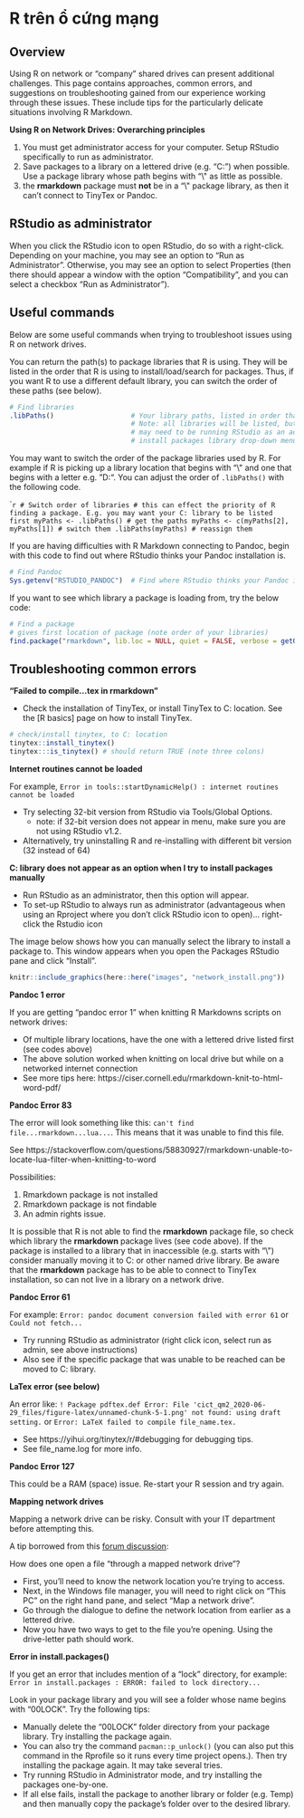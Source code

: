 
# R trên ổ cứng mạng {#network_drives}  

 


<!-- ======================================================= -->
## Overview {  }

Using R on network or "company" shared drives can present additional challenges. This page contains approaches, common errors, and suggestions on troubleshooting gained from our experience working through these issues. These include tips for the particularly delicate situations involving R Markdown.  


**Using R on Network Drives: Overarching principles**  

1) You must get administrator access for your computer. Setup RStudio specifically to run as administrator.  
2) Save packages to a library on a lettered drive (e.g. "C:") when possible. Use a package library whose path begins with "\\\" as little as possible.  
3) the **rmarkdown** package must **not** be in a "\\\" package library, as then it can't connect to TinyTex or Pandoc.  




## RStudio as administrator  

When you click the RStudio icon to open RStudio, do so with a right-click. Depending on your machine, you may see an option to "Run as Administrator". Otherwise, you may see an option to select Properties (then there should appear a window with the option "Compatibility", and you can select a checkbox "Run as Administrator").  




## Useful commands 

Below are some useful commands when trying to troubleshoot issues using R on network drives.  

You can return the path(s) to package libraries that R is using. They will be listed in the order that R is using to install/load/search for packages. Thus, if you want R to use a different default library, you can switch the order of these paths (see below).  

```r
# Find libraries
.libPaths()                   # Your library paths, listed in order that R installs/searches. 
                              # Note: all libraries will be listed, but to install to some (e.g. C:) you 
                              # may need to be running RStudio as an administrator (it won't appear in the 
                              # install packages library drop-down menu) 
```

You may want to switch the order of the package libraries used by R. For example if R is picking up a library location that begins with "\\\" and one that begins with a letter e.g. "D:". You can adjust the order of `.libPaths()` with the following code.  

````r
# Switch order of libraries
# this can effect the priority of R finding a package. E.g. you may want your C: library to be listed first
myPaths <- .libPaths() # get the paths
myPaths <- c(myPaths[2], myPaths[1]) # switch them
.libPaths(myPaths) # reassign them
```

If you are having difficulties with R Markdown connecting to Pandoc, begin with this code to find out where RStudio thinks your Pandoc installation is.  

```r
# Find Pandoc
Sys.getenv("RSTUDIO_PANDOC")  # Find where RStudio thinks your Pandoc installation is
```

If you want to see which library a package is loading from, try the below code:  

```r
# Find a package
# gives first location of package (note order of your libraries)
find.package("rmarkdown", lib.loc = NULL, quiet = FALSE, verbose = getOption("verbose")) 
```



<!-- ======================================================= -->
## Troubleshooting common errors {  }


**"Failed to compile...tex in rmarkdown"**  

* Check the installation of TinyTex, or install TinyTex to C: location. See the [R basics] page on how to install TinyTex.  

```r
# check/install tinytex, to C: location
tinytex::install_tinytex()
tinytex:::is_tinytex() # should return TRUE (note three colons)
```


**Internet routines cannot be loaded**  

For example, `Error in tools::startDynamicHelp() : internet routines cannot be loaded`  

* Try selecting 32-bit version from RStudio via Tools/Global Options.  
  * note: if 32-bit version does not appear in menu, make sure you are not using RStudio v1.2.  
* Alternatively, try uninstalling R and re-installing with different bit version (32 instead of 64)


**C: library does not appear as an option when I try to install packages manually**

* Run RStudio as an administrator, then this option will appear.  
* To set-up RStudio to always run as administrator (advantageous when using an Rproject where you don't click RStudio icon to open)... right-click the Rstudio icon 

The image below shows how you can manually select the library to install a package to. This window appears when you open the Packages RStudio pane and click "Install".  

```r
knitr::include_graphics(here::here("images", "network_install.png"))
```

**Pandoc 1 error**  

If you are getting "pandoc error 1" when knitting R Markdowns scripts on network drives:  

* Of multiple library locations, have the one with a lettered drive listed first (see codes above)  
* The above solution worked when knitting on local drive but while on a networked internet connection  
* See more tips here: https://ciser.cornell.edu/rmarkdown-knit-to-html-word-pdf/  

**Pandoc Error 83**  

The error will look something like this: `can't find file...rmarkdown...lua...`. This means that it was unable to find this file.  

See https://stackoverflow.com/questions/58830927/rmarkdown-unable-to-locate-lua-filter-when-knitting-to-word  

Possibilities:  

1) Rmarkdown package is not installed  
2) Rmarkdown package is not findable  
3) An admin rights issue.  

It is possible that R is not able to find the **rmarkdown** package file, so check which library the **rmarkdown** package lives (see code above). If the package is installed to a library that in inaccessible (e.g. starts with "\\\") consider manually moving it to C: or other named drive library. Be aware that the **rmarkdown** package has to be able to connect to TinyTex installation, so can not live in a library on a network drive.


**Pandoc Error 61**  

For example: `Error: pandoc document conversion failed with error 61`  or `Could not fetch...`  

* Try running RStudio as administrator (right click icon, select run as admin, see above instructions)  
* Also see if the specific package that was unable to be reached can be moved to C: library.

**LaTex error (see below)**

An error like: `! Package pdftex.def Error: File 'cict_qm2_2020-06-29_files/figure-latex/unnamed-chunk-5-1.png' not found: using draft setting.` or `Error: LaTeX failed to compile file_name.tex.`  

* See https://yihui.org/tinytex/r/#debugging for debugging tips.  
* See file_name.log for more info.


**Pandoc Error 127**  

This could be a RAM (space) issue. Re-start your R session and try again. 


**Mapping network drives**

Mapping a network drive can be risky. Consult with your IT department before attempting this.  

A tip borrowed from this [forum discussion](https://stackoverflow.com/questions/48161177/r-markdown-openbinaryfile-does-not-exist-no-such-file-or-directory/55616529?noredirect=1#comment97966859_55616529): 

How does one open a file "through a mapped network drive"?  

* First, you'll need to know the network location you're trying to access.  
* Next, in the Windows file manager, you will need to right click on "This PC" on the right hand pane, and select "Map a network drive".  
* Go through the dialogue to define the network location from earlier as a lettered drive.  
* Now you have two ways to get to the file you're opening. Using the drive-letter path should work.  


**Error in install.packages()**  

If you get an error that includes mention of a "lock" directory, for example: `Error in install.packages : ERROR: failed to lock directory...`

Look in your package library and you will see a folder whose name begins with "00LOCK". Try the following tips:  

* Manually delete the "00LOCK" folder directory from your package library. Try installing the package again.  
* You can also try the command `pacman::p_unlock()` (you can also put this command in the Rprofile so it runs every time project opens.). Then try installing the package again. It may take several tries.  
* Try running RStudio in Administrator mode, and try installing the packages one-by-one.  
* If all else fails, install the package to another library or folder (e.g. Temp) and then manually copy the package's folder over to the desired library.  






